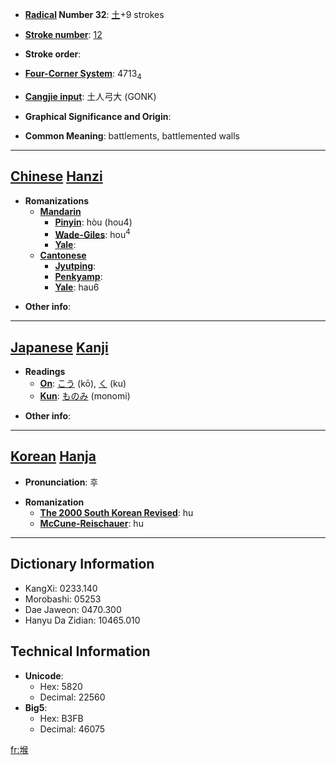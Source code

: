 * '''[[Wiktionary:Chinese radical index| Radical]] Number 32''': [[Wiktionary:Chinese radical index 土|土]]+9 strokes

* '''[[Wiktionary:Chinese total strokes index|Stroke number]]''': [[Wiktionary:Chinese total strokes index 12|12]]

* '''Stroke order''': 

* '''[[Wiktionary:Chinese four corner index|Four-Corner System]]''': 4713<sub>4</sub>

* '''[[Wiktionary:Chinese Cangjie index|Cangjie input]]''': 土人弓大 (GONK)

* '''Graphical Significance and Origin''': 

* '''Common Meaning''': battlements, battlemented walls

----

== [[Chinese]] [[Hanzi]] ==

* '''Romanizations'''
** '''[[Mandarin]]'''
*** '''[[Pinyin]]''': hòu (hou4)
*** '''[[Wade-Giles]]''': hou<sup>4</sup>
*** '''[[Yale]]''': 
** '''[[Cantonese]]'''
*** '''[[Jyutping]]''':
*** '''[[Penkyamp]]''': 
*** '''[[Yale]]''': hau6

* '''Other info''': 

----

== [[Japanese]] [[Kanji]] ==

* '''Readings'''
** '''[[On]]''': [[こう]] (kō), [[く]] (ku)
** '''[[Kun]]''': [[ものみ]] (monomi)

* '''Other info''':  

----

== [[Korean]] [[Hanja]] ==

* '''Pronunciation''': 후

* '''Romanization'''
** '''[[The 2000 South Korean Revised Romanization|The 2000 South Korean Revised]]''': hu
** '''[[McCune-Reischauer]]''': hu

----

== Dictionary Information ==

* KangXi: 0233.140
* Morobashi: 05253
* Dae Jaweon: 0470.300
* Hanyu Da Zidian: 10465.010

== Technical Information ==

* '''Unicode''':
** Hex: 5820
** Decimal: 22560
* '''Big5''':
** Hex: B3FB
** Decimal: 46075

[[fr:堠]]